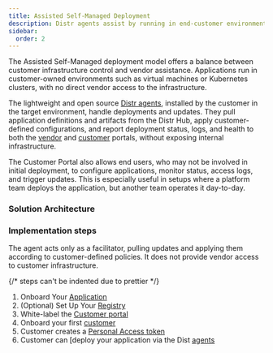 ```yaml
---
title: Assisted Self-Managed Deployment
description: Distr agents assist by running in end-customer environments, they pull application updates, apply configuration changes, report deployment statuses and authenticate automatically to the Distr registry, without granting vendor access to the target environment.
sidebar:
  order: 2
---
```



The Assisted Self-Managed deployment model offers a balance between customer infrastructure control and vendor assistance.
Applications run in customer-owned environments such as virtual machines or Kubernetes clusters, with no direct vendor access to the infrastructure.

The lightweight and open source [Distr agents](/docs/product/agents/), installed by the customer in the target environment, handle deployments and updates.
They pull application definitions and artifacts from the Distr Hub, apply customer-defined configurations,
and report deployment status, logs, and health to both the [vendor](/docs/product/vendor-portal/) and [customer](/docs/product/customer-portal/) portals,
without exposing internal infrastructure.

The Customer Portal also allows end users, who may not be involved in initial deployment, to configure applications, monitor status, access logs, and trigger updates.
This is especially useful in setups where a platform team deploys the application, but another team operates it day-to-day.

### Solution Architecture

<ThemeImage
  lightSrc="/src/assets/docs/use-cases/assisted-self-managed/assisted-self-managed-light.png"
  darkSrc="/src/assets/docs/use-cases/assisted-self-managed/assisted-self-managed-dark.png"
  alt="Assisted-Self-Managed diagram"
/>

### Implementation steps

<Aside type="note">
  The agent acts only as a facilitator, pulling updates and applying them
  according to customer-defined policies. It does not provide vendor access to
  customer infrastructure.
</Aside>

<Steps>

{/* steps can't be indented due to prettier */}

1. Onboard Your [Application](/docs/guides/onboarding-a-helm-app/)
2. (Optional) Set Up Your [Registry](/docs/guides/container-registry/)
3. White-label the [Customer portal](/docs/product/branding/)
4. Onboard your first [customer](/docs/guides/onboarding-a-new-customer/)
5. Customer creates a [Personal Access token](/docs/integrations/personal-access-token/)
6. Customer can [deploy your application via the Dist [agents](/docs/guides/container-registry-for-end-customers/#deployment-agent-quickstart-from-the-customer-portal)

</Steps>
